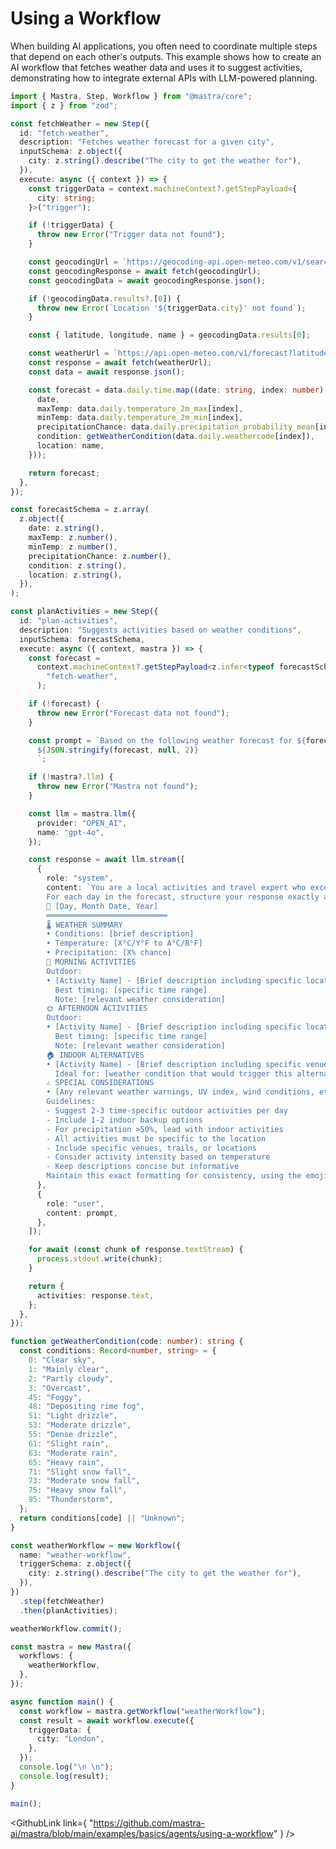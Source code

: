 
# Using a Workflow

When building AI applications, you often need to coordinate multiple steps that depend on each other's outputs. This example shows how to create an AI workflow that fetches weather data and uses it to suggest activities, demonstrating how to integrate external APIs with LLM-powered planning.

```ts showLineNumbers copy
import { Mastra, Step, Workflow } from "@mastra/core";
import { z } from "zod";

const fetchWeather = new Step({
  id: "fetch-weather",
  description: "Fetches weather forecast for a given city",
  inputSchema: z.object({
    city: z.string().describe("The city to get the weather for"),
  }),
  execute: async ({ context }) => {
    const triggerData = context.machineContext?.getStepPayload<{
      city: string;
    }>("trigger");

    if (!triggerData) {
      throw new Error("Trigger data not found");
    }

    const geocodingUrl = `https://geocoding-api.open-meteo.com/v1/search?name=${encodeURIComponent(triggerData.city)}&count=1`;
    const geocodingResponse = await fetch(geocodingUrl);
    const geocodingData = await geocodingResponse.json();

    if (!geocodingData.results?.[0]) {
      throw new Error(`Location '${triggerData.city}' not found`);
    }

    const { latitude, longitude, name } = geocodingData.results[0];

    const weatherUrl = `https://api.open-meteo.com/v1/forecast?latitude=${latitude}&longitude=${longitude}&daily=temperature_2m_max,temperature_2m_min,precipitation_probability_mean,weathercode&timezone=auto`;
    const response = await fetch(weatherUrl);
    const data = await response.json();

    const forecast = data.daily.time.map((date: string, index: number) => ({
      date,
      maxTemp: data.daily.temperature_2m_max[index],
      minTemp: data.daily.temperature_2m_min[index],
      precipitationChance: data.daily.precipitation_probability_mean[index],
      condition: getWeatherCondition(data.daily.weathercode[index]),
      location: name,
    }));

    return forecast;
  },
});

const forecastSchema = z.array(
  z.object({
    date: z.string(),
    maxTemp: z.number(),
    minTemp: z.number(),
    precipitationChance: z.number(),
    condition: z.string(),
    location: z.string(),
  }),
);

const planActivities = new Step({
  id: "plan-activities",
  description: "Suggests activities based on weather conditions",
  inputSchema: forecastSchema,
  execute: async ({ context, mastra }) => {
    const forecast =
      context.machineContext?.getStepPayload<z.infer<typeof forecastSchema>>(
        "fetch-weather",
      );

    if (!forecast) {
      throw new Error("Forecast data not found");
    }

    const prompt = `Based on the following weather forecast for ${forecast[0].location}, suggest appropriate activities:
      ${JSON.stringify(forecast, null, 2)}
      `;

    if (!mastra?.llm) {
      throw new Error("Mastra not found");
    }

    const llm = mastra.llm({
      provider: "OPEN_AI",
      name: "gpt-4o",
    });

    const response = await llm.stream([
      {
        role: "system",
        content: `You are a local activities and travel expert who excels at weather-based planning. Analyze the weather data and provide practical activity recommendations.
        For each day in the forecast, structure your response exactly as follows:
        📅 [Day, Month Date, Year]
        ═══════════════════════════
        🌡️ WEATHER SUMMARY
        • Conditions: [brief description]
        • Temperature: [X°C/Y°F to A°C/B°F]
        • Precipitation: [X% chance]
        🌅 MORNING ACTIVITIES
        Outdoor:
        • [Activity Name] - [Brief description including specific location/route]
          Best timing: [specific time range]
          Note: [relevant weather consideration]
        🌞 AFTERNOON ACTIVITIES
        Outdoor:
        • [Activity Name] - [Brief description including specific location/route]
          Best timing: [specific time range]
          Note: [relevant weather consideration]
        🏠 INDOOR ALTERNATIVES
        • [Activity Name] - [Brief description including specific venue]
          Ideal for: [weather condition that would trigger this alternative]
        ⚠️ SPECIAL CONSIDERATIONS
        • [Any relevant weather warnings, UV index, wind conditions, etc.]
        Guidelines:
        - Suggest 2-3 time-specific outdoor activities per day
        - Include 1-2 indoor backup options
        - For precipitation >50%, lead with indoor activities
        - All activities must be specific to the location
        - Include specific venues, trails, or locations
        - Consider activity intensity based on temperature
        - Keep descriptions concise but informative
        Maintain this exact formatting for consistency, using the emoji and section headers as shown.`,
      },
      {
        role: "user",
        content: prompt,
      },
    ]);

    for await (const chunk of response.textStream) {
      process.stdout.write(chunk);
    }

    return {
      activities: response.text,
    };
  },
});

function getWeatherCondition(code: number): string {
  const conditions: Record<number, string> = {
    0: "Clear sky",
    1: "Mainly clear",
    2: "Partly cloudy",
    3: "Overcast",
    45: "Foggy",
    48: "Depositing rime fog",
    51: "Light drizzle",
    53: "Moderate drizzle",
    55: "Dense drizzle",
    61: "Slight rain",
    63: "Moderate rain",
    65: "Heavy rain",
    71: "Slight snow fall",
    73: "Moderate snow fall",
    75: "Heavy snow fall",
    95: "Thunderstorm",
  };
  return conditions[code] || "Unknown";
}

const weatherWorkflow = new Workflow({
  name: "weather-workflow",
  triggerSchema: z.object({
    city: z.string().describe("The city to get the weather for"),
  }),
})
  .step(fetchWeather)
  .then(planActivities);

weatherWorkflow.commit();

const mastra = new Mastra({
  workflows: {
    weatherWorkflow,
  },
});

async function main() {
  const workflow = mastra.getWorkflow("weatherWorkflow");
  const result = await workflow.execute({
    triggerData: {
      city: "London",
    },
  });
  console.log("\n \n");
  console.log(result);
}

main();
```

<GithubLink
  link={
    "https://github.com/mastra-ai/mastra/blob/main/examples/basics/agents/using-a-workflow"
  }
/>
